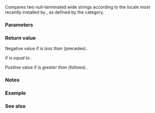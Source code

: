 {{cpp/title| wcscoll}}
{{cpp/string/wide/navbar}}
{{ddcl|header=cwchar|
int wcscoll( const wchar_t* lhs, const wchar_t* rhs );
}}

Compares two null-terminated wide strings according to the locale most recently installed by {{lc|std::setlocale}}, as defined by the {{lc|LC_COLLATE}} category.

===Parameters===
{{par begin}}
{{par|lhs, rhs|pointers to the null-terminated wide strings to compare}}
{{par end}}

===Return value===
Negative value if {{c|lhs}} is ''less than'' (precedes) {{c|rhs}}.

{{c|0}} if {{c|lhs}} is ''equal to'' {{c|rhs}}.

Positive value if {{c|lhs}} is ''greater than'' (follows) {{c|rhs}}.

===Notes===
{{cpp/locale/collate/collation_note}}

===Example===
{{example
|code=
#include &lt;clocale&gt;
#include &lt;iostream&gt;

void try_compare(const wchar_t* p1, const wchar_t* p2)
{
    if (std::wcscoll(p1, p2) &lt; 0)
        std::wcout &lt;&lt; p1 &lt;&lt; " before " &lt;&lt; p2 &lt;&lt; '\n';
    else
        std::wcout &lt;&lt; p2 &lt;&lt; " before " &lt;&lt; p1 &lt;&lt; '\n';
}

int main()
{
    std::setlocale(LC_ALL, "en_US.utf8");
    std::wcout &lt;&lt; "In the American locale: ";
    try_compare(L"hrnec", L"chrt");

    std::setlocale(LC_COLLATE, "cs_CZ.utf8");
    std::wcout &lt;&lt; "In the Czech locale: ";
    try_compare(L"hrnec", L"chrt");

    std::setlocale(LC_COLLATE, "en_US.utf8");
    std::wcout &lt;&lt; "In the American locale: ";
    try_compare(L"år", L"ängel");

    std::setlocale(LC_COLLATE, "sv_SE.utf8");
    std::wcout &lt;&lt; "In the Swedish locale: ";
    try_compare(L"år", L"ängel");
}
|output=
In the American locale: chrt before hrnec
In the Czech locale: hrnec before chrt
In the American locale: ängel before år
In the Swedish locale: år before ängel
}}

===See also===
{{dsc begin}}
{{dsc inc|cpp/string/byte/dsc strcoll}}
{{dsc inc|cpp/locale/collate/dsc do_compare}}
{{dsc inc|cpp/string/wide/dsc wcsxfrm}}
{{dsc see c|c/string/wide/wcscoll}}
{{dsc end}}

{{langlinks|de|es|fr|it|ja|pt|ru|zh}}